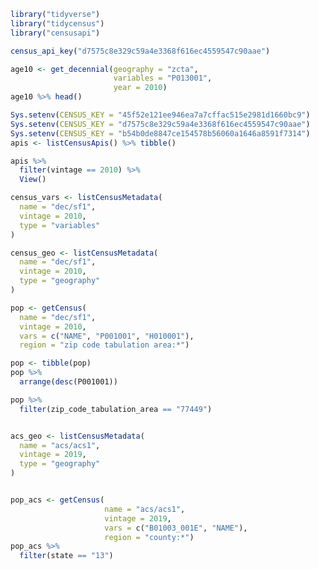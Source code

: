 ```r
library("tidyverse")
library("tidycensus")
library("censusapi")
```

```r
census_api_key("d7575c8e329c59a4e3368f616ec4559547c90aae")

age10 <- get_decennial(geography = "zcta",
                       variables = "P013001",
                       year = 2010)
age10 %>% head()

Sys.setenv(CENSUS_KEY = "45f52e121ee946ea7a7cffac515e2981d1660bc9")
Sys.setenv(CENSUS_KEY = "d7575c8e329c59a4e3368f616ec4559547c90aae")
Sys.setenv(CENSUS_KEY = "b54b0de8847ce154578b56060a1646a8591f7314")
apis <- listCensusApis() %>% tibble()

apis %>%
  filter(vintage == 2010) %>%
  View()

census_vars <- listCensusMetadata(
  name = "dec/sf1",
  vintage = 2010,
  type = "variables"
)

census_geo <- listCensusMetadata(
  name = "dec/sf1",
  vintage = 2010,
  type = "geography"
)

pop <- getCensus(
  name = "dec/sf1",
  vintage = 2010,
  vars = c("NAME", "P001001", "H010001"),
  region = "zip code tabulation area:*")

pop <- tibble(pop)
pop %>%
  arrange(desc(P001001))

pop %>%
  filter(zip_code_tabulation_area == "77449")


acs_geo <- listCensusMetadata(
  name = "acs/acs1",
  vintage = 2019,
  type = "geography"
)


pop_acs <- getCensus(
                     name = "acs/acs1",
                     vintage = 2019,
                     vars = c("B01003_001E", "NAME"),
                     region = "county:*")
pop_acs %>%
  filter(state == "13")

```